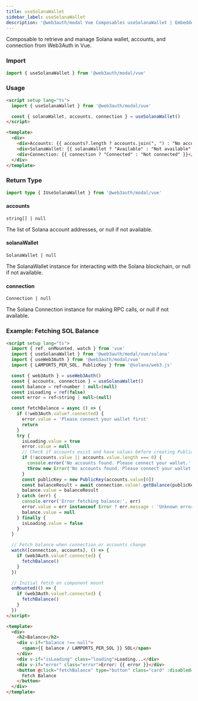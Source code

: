 ```yaml
---
title: useSolanaWallet
sidebar_label: useSolanaWallet
description: '@web3auth/modal Vue Composables useSolanaWallet | Embedded Wallets'
---
```


Composable to retrieve and manage Solana wallet, accounts, and connection from Web3Auth in Vue.

### Import

```ts
import { useSolanaWallet } from '@web3auth/modal/vue'
```

### Usage

```html
<script setup lang="ts">
  import { useSolanaWallet } from '@web3auth/modal/vue'

  const { solanaWallet, accounts, connection } = useSolanaWallet()
</script>

<template>
  <div>
    <div>Accounts: {{ accounts?.length ? accounts.join(", ") : "No accounts" }}</div>
    <div>SolanaWallet: {{ solanaWallet ? "Available" : "Not available" }}</div>
    <div>Connection: {{ connection ? "Connected" : "Not connected" }}</div>
  </div>
</template>
```

### Return Type

```ts
import type { IUseSolanaWallet } from '@web3auth/modal/vue'
```

#### accounts

`string[] | null`

The list of Solana account addresses, or null if not available.

#### solanaWallet

`SolanaWallet | null`

The SolanaWallet instance for interacting with the Solana blockchain, or null if not available.

#### connection

`Connection | null`

The Solana Connection instance for making RPC calls, or null if not available.

### Example: Fetching SOL Balance

```html title="getBalance.vue"
<script setup lang="ts">
  import { ref, onMounted, watch } from 'vue'
  import { useSolanaWallet } from '@web3auth/modal/vue/solana'
  import { useWeb3Auth } from '@web3auth/modal/vue'
  import { LAMPORTS_PER_SOL, PublicKey } from '@solana/web3.js'

  const { web3Auth } = useWeb3Auth()
  const { accounts, connection } = useSolanaWallet()
  const balance = ref<number | null>(null)
  const isLoading = ref(false)
  const error = ref<string | null>(null)

  const fetchBalance = async () => {
    if (!web3Auth.value?.connected) {
      error.value = 'Please connect your wallet first'
      return
    }
    try {
      isLoading.value = true
      error.value = null
      // Check if accounts exist and have values before creating PublicKey
      if (!accounts.value || accounts.value.length === 0) {
        console.error('No accounts found. Please connect your wallet.', accounts.value)
        throw new Error('No accounts found. Please connect your wallet.')
      }
      const publicKey = new PublicKey(accounts.value[0])
      const balanceResult = await connection.value!.getBalance(publicKey)
      balance.value = balanceResult
    } catch (err) {
      console.error('Error fetching balance:', err)
      error.value = err instanceof Error ? err.message : 'Unknown error'
      balance.value = null
    } finally {
      isLoading.value = false
    }
  }

  // Fetch balance when connection or accounts change
  watch([connection, accounts], () => {
    if (web3Auth.value?.connected) {
      fetchBalance()
    }
  })

  // Initial fetch on component mount
  onMounted(() => {
    if (web3Auth.value?.connected) {
      fetchBalance()
    }
  })
</script>

<template>
  <div>
    <h2>Balance</h2>
    <div v-if="balance !== null">
      <span>{{ balance / LAMPORTS_PER_SOL }} SOL</span>
    </div>
    <div v-if="isLoading" class="loading">Loading...</div>
    <div v-if="error" class="error">Error: {{ error }}</div>
    <button @click="fetchBalance" type="button" class="card" :disabled="isLoading">
      Fetch Balance
    </button>
  </div>
</template>
```
